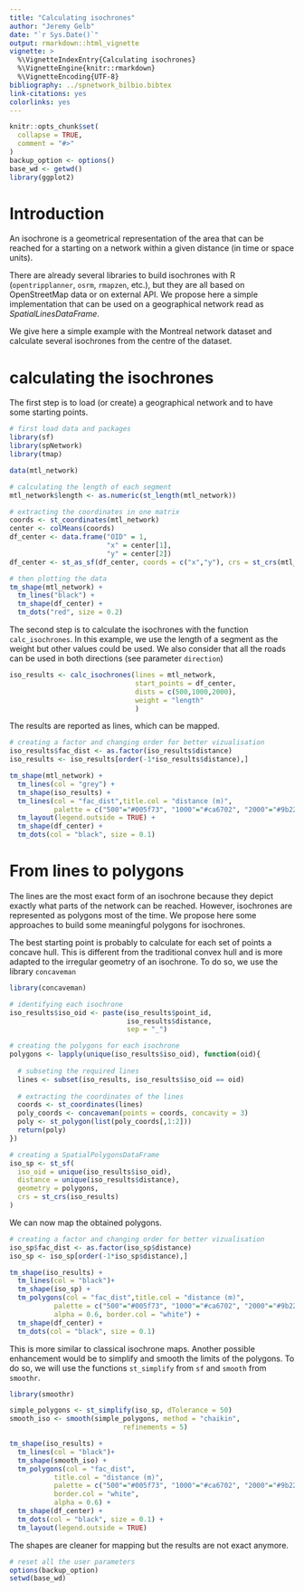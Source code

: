 ```yaml
---
title: "Calculating isochrones"
author: "Jeremy Gelb"
date: "`r Sys.Date()`"
output: rmarkdown::html_vignette
vignette: >
  %\VignetteIndexEntry{Calculating isochrones}
  %\VignetteEngine{knitr::rmarkdown}
  %\VignetteEncoding{UTF-8}
bibliography: ../spnetwork_bilbio.bibtex
link-citations: yes
colorlinks: yes
---
```


```r
knitr::opts_chunk$set(
  collapse = TRUE,
  comment = "#>"
)
backup_option <- options()
base_wd <- getwd()
library(ggplot2)
```

# Introduction

An isochrone is a geometrical representation of the area that can be reached for a starting on a network within a given distance (in time or space units).

There are already several libraries to build isochrones with R (`opentripplanner`, `osrm`, `rmapzen`, etc.), but they are all based on OpenStreetMap data or on external API. We propose here a simple implementation that can be used on a geographical network read as *SpatialLinesDataFrame*.

We give here a simple example with the Montreal network dataset and calculate several isochrones from the centre of the dataset.

# calculating the isochrones

The first step is to load (or create) a geographical network and to have some starting points.

```r
# first load data and packages
library(sf)
library(spNetwork)
library(tmap)

data(mtl_network)

# calculating the length of each segment
mtl_network$length <- as.numeric(st_length(mtl_network))

# extracting the coordinates in one matrix
coords <- st_coordinates(mtl_network)
center <- colMeans(coords)
df_center <- data.frame("OID" = 1,
                        "x" = center[1],
                        "y" = center[2])
df_center <- st_as_sf(df_center, coords = c("x","y"), crs = st_crs(mtl_network))

# then plotting the data
tm_shape(mtl_network) + 
  tm_lines("black") + 
  tm_shape(df_center) + 
  tm_dots("red", size = 0.2)
```

The second step is to calculate the isochrones with the function `calc_isochrones`. In this example, we use the length of a segment as the weight but other values could be used. We also consider that all the roads can be used in both directions (see parameter `direction`)

```r
iso_results <- calc_isochrones(lines = mtl_network,
                               start_points = df_center,
                               dists = c(500,1000,2000),
                               weight = "length"
                               )

```

The results are reported as lines, which can be mapped.

```r
# creating a factor and changing order for better vizualisation
iso_results$fac_dist <- as.factor(iso_results$distance)
iso_results <- iso_results[order(-1*iso_results$distance),]

tm_shape(mtl_network) + 
  tm_lines(col = "grey") +
  tm_shape(iso_results) + 
  tm_lines(col = "fac_dist",title.col = "distance (m)",
           palette = c("500"="#005f73", "1000"="#ca6702", "2000"="#9b2226"))+
  tm_layout(legend.outside = TRUE) + 
  tm_shape(df_center) + 
  tm_dots(col = "black", size = 0.1)

```


# From lines to polygons

The lines are the most exact form of an isochrone because they depict exactly what parts of the network can be reached. However, isochrones are represented as polygons most of the time. We propose here some approaches to build some meaningful polygons for isochrones.

The best starting point is probably to calculate for each set of points a concave hull. This is different from the traditional convex hull and is more adapted to the irregular geometry of an isochrone. To do so, we use the library `concaveman`

```r
library(concaveman)

# identifying each isochrone
iso_results$iso_oid <- paste(iso_results$point_id,
                             iso_results$distance,
                             sep = "_")

# creating the polygons for each isochrone
polygons <- lapply(unique(iso_results$iso_oid), function(oid){
  
  # subseting the required lines
  lines <- subset(iso_results, iso_results$iso_oid == oid)
  
  # extracting the coordinates of the lines
  coords <- st_coordinates(lines)
  poly_coords <- concaveman(points = coords, concavity = 3)
  poly <- st_polygon(list(poly_coords[,1:2]))
  return(poly)
})

# creating a SpatialPolygonsDataFrame
iso_sp <- st_sf(
  iso_oid = unique(iso_results$iso_oid),
  distance = unique(iso_results$distance),
  geometry = polygons,
  crs = st_crs(iso_results)
)
```

We can now map the obtained polygons.

```r
# creating a factor and changing order for better vizualisation
iso_sp$fac_dist <- as.factor(iso_sp$distance)
iso_sp <- iso_sp[order(-1*iso_sp$distance),]

tm_shape(iso_results) + 
  tm_lines(col = "black")+
  tm_shape(iso_sp) + 
  tm_polygons(col = "fac_dist",title.col = "distance (m)",
           palette = c("500"="#005f73", "1000"="#ca6702", "2000"="#9b2226"),
           alpha = 0.6, border.col = "white") +
  tm_shape(df_center) + 
  tm_dots(col = "black", size = 0.1)

```

This is more similar to classical isochrone maps. Another possible enhancement would be to simplify and smooth the limits of the polygons. To do so, we will use the functions `st_simplify` from `sf` and `smooth` from `smoothr`.

```r
library(smoothr)

simple_polygons <- st_simplify(iso_sp, dTolerance = 50)
smooth_iso <- smooth(simple_polygons, method = "chaikin", 
                            refinements = 5)

tm_shape(iso_results) + 
  tm_lines(col = "black")+
  tm_shape(smooth_iso) +
  tm_polygons(col = "fac_dist",
           title.col = "distance (m)",
           palette = c("500"="#005f73", "1000"="#ca6702", "2000"="#9b2226"),
           border.col = "white",
           alpha = 0.6) +
  tm_shape(df_center) + 
  tm_dots(col = "black", size = 0.1) + 
  tm_layout(legend.outside = TRUE)
```

The shapes are cleaner for mapping but the results are not exact anymore.

```r
# reset all the user parameters
options(backup_option)
setwd(base_wd)
```

